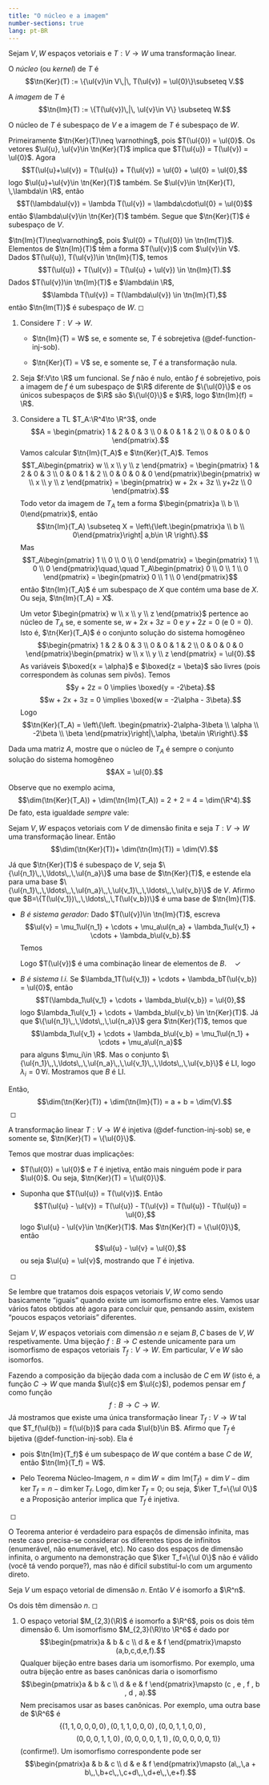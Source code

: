 ```yaml
---
title: "O núcleo e a imagem"
number-sections: true
lang: pt-BR
--- 
```



:::{#def-}
Sejam $V,W$ espaços vetoriais e $T:V\to W$ uma transformação linear.

O *núcleo* (ou *kernel*) de $T$ é
$$\tn{Ker}(T) := \{\ul{v}\in V\,|\, T(\ul{v}) = \ul{0}\}\subseteq V.$$

A *imagem* de $T$ é
$$\tn{Im}(T) := \{T(\ul{v})\,|\, \ul{v}\in V\} \subseteq W.$$
:::

:::{#prop-}
O núcleo de $T$ é subespaço de $V$ e a imagem de $T$ é subespaço de $W$.
:::

:::{.proof}
Primeiramente $\tn{Ker}(T)\neq \varnothing$, pois
$T(\ul{0}) = \ul{0}$. Os vetores $\ul{u}, \ul{v}\in \tn{Ker}(T)$ implica
que $T(\ul{u}) = T(\ul{v}) = \ul{0}$. Agora
$$T(\ul{u}+\ul{v}) = T(\ul{u}) + T(\ul{v}) = \ul{0} + \ul{0} = \ul{0},$$
logo $\ul{u}+\ul{v}\in \tn{Ker}(T)$ também. Se
$\ul{v}\in \tn{Ker}(T), \,\lambda\in \R$, então
$$T(\lambda\ul{v}) = \lambda T(\ul{v}) = \lambda\cdot\ul{0} = \ul{0}$$
então $\lambda\ul{v}\in \tn{Ker}(T)$ também. Segue que $\tn{Ker}(T)$ é
subespaço de $V$.

$\tn{Im}(T)\neq\varnothing$, pois $\ul{0} = T(\ul{0}) \in \tn{Im(T)}$.
Elementos de $\tn{Im}(T)$ têm a forma $T(\ul{v})$ com $\ul{v}\in V$.
Dados $T(\ul{u}), T(\ul{v})\in \tn{Im}(T)$, temos
$$T(\ul{u}) + T(\ul{v}) = T(\ul{u} + \ul{v}) \in \tn{Im}(T).$$ Dados
$T(\ul{v})\in \tn{Im}(T)$ e $\lambda\in \R$,
$$\lambda T(\ul{v}) = T(\lambda\ul{v}) \in \tn{Im}(T),$$ então
$\tn{Im(T)}$ é subespaço de $W$. ◻
:::

:::{#exm-}
1.  Considere $T:V\to W$.

    -   $\tn{Im}(T) = W$ se, e somente se, $T$ é sobrejetiva (@def-function-inj-sob).

    -   $\tn{Ker}(T) = V$ se, e somente se, $T$ é a transformação nula.

2.  Seja $f:V\to \R$ um funcional. Se $f$ não é nulo, então $f$ é
    sobrejetivo, pois a imagem de $f$ é um subespaço de $\R$ diferente
    de $\{\ul{0}\}$ e os únicos subespaços de $\R$ são $\{\ul{0}\}$ e
    $\R$, logo $\tn{Im}(f) = \R$.

3.  Considere a TL $T_A:\R^4\to \R^3$, onde $$A = \begin{pmatrix}
      1 & 2 & 0 & 3 \\
      0 & 0 & 1 & 2 \\
      0 & 0 & 0 & 0
      \end{pmatrix}.$$ Vamos calcular $\tn{Im}(T_A)$ e $\tn{Ker}(T_A)$.
    Temos $$T_A\begin{pmatrix}
      w \\ x \\ y \\ z
      \end{pmatrix} = \begin{pmatrix}
      1 & 2 & 0 & 3 \\
      0 & 0 & 1 & 2 \\
      0 & 0 & 0 & 0
      \end{pmatrix}\begin{pmatrix}
      w \\ x \\ y \\ z
      \end{pmatrix} = \begin{pmatrix}
      w + 2x + 3z \\ y+2z \\ 0
      \end{pmatrix}.$$ Todo vetor da imagem de $T_A$ tem a forma
    $\begin{pmatrix}a \\ b \\ 0\end{pmatrix}$, então
    $$\tn{Im}(T_A) \subseteq X = \left\{\left.\begin{pmatrix}a \\ b \\ 0\end{pmatrix}\right| a,b\in \R \right\}.$$
    Mas $$T_A\begin{pmatrix}
      1 \\ 0 \\ 0 \\ 0
      \end{pmatrix} = \begin{pmatrix}
      1 \\ 0 \\ 0
      \end{pmatrix}\quad,\quad T_A\begin{pmatrix}
      0 \\ 0 \\ 1 \\ 0
      \end{pmatrix} = \begin{pmatrix}
      0 \\ 1 \\ 0
      \end{pmatrix}$$ então $\tn{Im}(T_A)$ é um subespaço de $X$ que
    contém uma base de $X$. Ou seja, $\tn{Im}(T_A) = X$.

    Um vetor $\begin{pmatrix}
      w \\ x \\ y \\ z
      \end{pmatrix}$ pertence ao núcleo de $T_A$ se, e somente se,
    $w+2x+3z = 0$ e $y+2z=0$ (e $0=0$). Isto é, $\tn{Ker}(T_A)$ é o
    conjunto solução do sistema homogêneo $$\begin{pmatrix}
      1 & 2 & 0 & 3 \\
      0 & 0 & 1 & 2 \\
      0 & 0 & 0 & 0
      \end{pmatrix}\begin{pmatrix}
      w \\ x \\ y \\ z
      \end{pmatrix} = \ul{0}.$$ As variáveis $\boxed{x = \alpha}$ e
    $\boxed{z = \beta}$ são livres (pois correspondem às colunas sem
    pivôs). Temos $$y + 2z = 0 \implies \boxed{y = -2\beta}.$$
    $$w + 2x + 3z = 0 \implies \boxed{w = -2\alpha - 3\beta}.$$ Logo
    $$\tn{Ker}(T_A) = \left\{\left. \begin{pmatrix}-2\alpha-3\beta \\ \alpha \\ -2\beta \\ \beta \end{pmatrix}\right|\,\alpha, \beta\in \R\right\}.$$
:::

:::{#exr-}
Dada uma matriz $A$, mostre que o núcleo de
$T_A$ é sempre o conjunto solução do sistema homogêneo $$AX = \ul{0}.$$
:::

Observe que no exemplo acima,
$$\dim(\tn{Ker}(T_A)) + \dim(\tn{Im}(T_A)) = 2 + 2 = 4 = \dim(\R^4).$$
De fato, esta igualdade *sempre* vale:

:::{#thm-}
Sejam $V,W$ espaços vetoriais com $V$ de dimensão finita e seja
$T:V\to W$ uma transformação linear. Então
$$\dim(\tn{Ker}(T))+ \dim(\tn{Im}(T)) = \dim(V).$$
:::

:::{.proof}
Já que $\tn{Ker}(T)$ é subespaço de $V$, seja
$\{\ul{n_1}\,,\,\ldots\,,\,\ul{n_a}\}$ uma base de $\tn{Ker}(T)$, e
estende ela para uma base
$\{\ul{n_1}\,,\,\ldots\,,\,\ul{n_a}\,,\,\ul{v_1}\,,\,\ldots\,,\,\ul{v_b}\}$
de $V$. Afirmo que $B=\{T(\ul{v_1})\,,\,\ldots\,,\,T(\ul{v_b})\}$ é uma
base de $\tn{Im}(T)$. 
<!--Este conjunto:

-   Pois se $T(\ul{v_i}) = T(\ul{v_j})$ com $i\neq j$, então
    $T(\ul{v_i} -\ul{v_j})\in \tn{Ker}(T)$, logo
    $$\ul{v_i} - \ul{v_j} = \mu_1\ul{n_1} + \cdots + \mu_a\ul{n_a}.$$
    Rearranjando, $\ul{v_i}$ é combinação linear dos outros elementos da
    base
    $$\{\ul{n_1}\,,\,\ldots\,,\,\ul{n_a}\,,\,\ul{v_1}\,,\,\ldots\,,\,\ul{v_b}\}$$
    -- impossível.-->

-   *$B$ é sistema gerador:* Dado $T(\ul{v})\in \tn{Im}(T)$, escreva
    $$\ul{v} = \mu_1\ul{n_1} + \cdots + \mu_a\ul{n_a} + \lambda_1\ul{v_1} + \cdots + \lambda_b\ul{v_b}.$$
    Temos 
    \begin{aligned}
        T(\ul{v}) & = T( \mu_1\ul{n_1} + \cdots + \mu_a\ul{n_a} + \lambda_1\ul{v_1} + \cdots + \lambda_b\ul{v_b}) \\
        & = \mu_1T(\ul{n_1}) + \cdots + \mu_aT(\ul{n_a}) + \lambda_1T(\ul{v_1}) + \cdots + \lambda_bT(\ul{v_b}) \\
        & = \lambda_1T(\ul{v_1}) + \cdots + \lambda_bT(\ul{v_b})\qquad\qquad (\hbox{pois }T(\ul{n_i}) = 0\,\forall i).
      
    \end{aligned}
    Logo $T(\ul{v})$ é uma combinação linear de
    elementos de $B.\quad\checkmark$

-   *$B$ é sistema l.i.* Se $\lambda_1T(\ul{v_1}) + \cdots + \lambda_bT(\ul{v_b}) = \ul{0}$,
    então
    $$T(\lambda_1\ul{v_1} + \cdots + \lambda_b\ul{v_b}) = \ul{0},$$ logo
    $\lambda_1\ul{v_1} + \cdots + \lambda_b\ul{v_b} \in \tn{Ker}(T)$. Já
    que $\{\ul{n_1}\,,\,\ldots\,,\,\ul{n_a}\}$ gera $\tn{Ker}(T)$, temos
    que
    $$\lambda_1\ul{v_1} + \cdots + \lambda_b\ul{v_b} = \mu_1\ul{n_1} + \cdots + \mu_a\ul{n_a}$$
    para alguns $\mu_i\in \R$. Mas o conjunto
    $\{\ul{n_1}\,,\,\ldots\,,\,\ul{n_a}\,,\,\ul{v_1}\,,\,\ldots\,,\,\ul{v_b}\}$
    é LI, logo $\lambda_i = 0\,\forall i$. Mostramos que $B$ é LI.

Então, $$\dim(\tn{Ker}(T)) + \dim(\tn{Im}(T)) = a + b = \dim(V).$$ ◻
:::

:::{#prp-}
A transformação linear $T:V\to W$ é injetiva (@def-function-inj-sob) se, e somente se,
$\tn{Ker}(T) = \{\ul{0}\}$.
:::

:::{.proof}
Temos que mostrar duas implicações:

-   $T(\ul{0}) = \ul{0}$ e $T$ é injetiva, então mais ninguém pode ir
    para $\ul{0}$. Ou seja, $\tn{Ker}(T) = \{\ul{0}\}$.

-   Suponha que $T(\ul{u}) = T(\ul{v})$. Então
    $$T(\ul{u} - \ul{v}) = T(\ul{u}) - T(\ul{v}) = T(\ul{u}) - T(\ul{u}) = \ul{0},$$
    logo $\ul{u} - \ul{v}\in \tn{Ker}(T)$. Mas
    $\tn{Ker}(T) = \{\ul{0}\}$, então $$\ul{u} - \ul{v} = \ul{0},$$ ou
    seja $\ul{u} = \ul{v}$, mostrando que $T$ é injetiva.

 ◻
:::

Se lembre que tratamos dois espaços vetoriais $V,W$ como sendo
basicamente "iguais" quando existe um isomorfismo entre eles. Vamos usar
vários fatos obtidos até agora para concluir que, pensando assim,
existem "poucos espaços vetoriais" diferentes.

:::{#thm-}
Sejam $V, W$ espaços vetoriais com dimensão $n$ e sejam $B,C$ bases de
$V,W$ respetivamente. Uma bijeção $f:B\to C$ estende unicamente para um
isomorfismo de espaços vetoriais $T_f:V\to W$. Em particular, $V$ e $W$
são isomorfos.
:::

:::{.proof}
Fazendo a composição da bijeção dada com a inclusão de $C$ em
$W$ (isto é, a função $C\to W$ que manda $\ul{c}$ em $\ul{c}$), podemos
pensar em $f$ como função $$f: B \to C \to W.$$ Já mostramos que existe
uma única transformação linear $T_f:V\to W$ tal que
$T_f(\ul{b}) = f(\ul{b})$ para cada $\ul{b}\in B$. Afirmo que $T_f$ é
bijetiva (@def-function-inj-sob). Ela é

-   pois $\tn{Im}(T_f)$ é um subespaço de $W$ que contém a base $C$ de
    $W$, então $\tn{Im}(T_f) = W$.

-   Pelo Teorema Núcleo-Imagem,
    $n=\dim W=\dim\,\mbox{Im}(T_f)=\dim V-\dim \ker T_f=n-\dim\ker T_f$.
    Logo, $\dim\ker T_f=0$; ou seja, $\ker T_f=\{\ul 0\}$ e a Proposição
    anterior implica que $T_f$ é injetiva.

 ◻
:::

O Teorema anterior é verdadeiro para espaçõs de dimensão infinita, mas
neste caso precisa-se considerar os diferentes tipos de infinitos
(enumerável, não enumerável, etc). No caso dos espaços de dimensão
infinita, o argumento na demonstração que $\ker T_f=\{\ul 0\}$ não é
válido (você tá vendo porque?), mas não é difícil substituí-lo com um
argumento direto.

:::{#cor-}
Seja $V$ um espaço vetorial de dimensão $n$. Então $V$ é isomorfo a
$\R^n$.
:::

:::{.proof}
Os dois têm dimensão $n$. ◻
:::

:::{#exm-}
1.  O espaço vetorial $M_{2,3}(\R)$ é isomorfo a $\R^6$, pois os dois
    têm dimensão 6. Um isomorfismo $M_{2,3}(\R)\to \R^6$ é dado por
    $$\begin{pmatrix}a & b & c \\ d & e & f \end{pmatrix}\mapsto (a,b,c,d,e,f).$$
    Qualquer bijeção entre bases daria um isomorfismo. Por exemplo, uma
    outra bijeção entre as bases canônicas daria o isomorfismo
    $$\begin{pmatrix}a & b & c \\ d & e & f \end{pmatrix}\mapsto (c , e , f , b , d , a).$$
    Nem precisamos usar as bases canônicas. Por exemplo, uma outra base
    de $\R^6$ é
    $$\{(1,1,0,0,0,0)\,,\,(0,1,1,0,0,0)\,,\,(0,0,1,1,0,0)\,,\qquad$$
    $$\qquad(0,0,0,1,1,0)\,,\,(0,0,0,0,1,1)\,,\,(0,0,0,0,0,1)\}$$
    (confirme!). Um isomorfismo correspondente pode ser
    $$\begin{pmatrix}a & b & c \\ d & e & f \end{pmatrix}\mapsto (a\,,\,a + b\,,\,b+c\,,\,c+d\,,\,d+e\,,\,e+f).$$
:::
